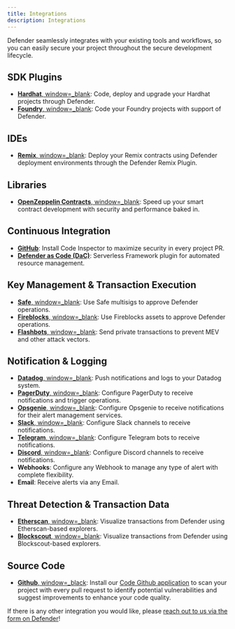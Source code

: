 ```yaml
---
title: Integrations
description: Integrations
---
```


Defender seamlessly integrates with your existing tools and workflows, so you can easily secure your project throughout the secure development lifecycle.

## SDK Plugins
* [**Hardhat**, window=_blank](https://hardhat.org/): Code, deploy and upgrade your Hardhat projects through Defender.
* [**Foundry**, window=_blank](https://getfoundry.sh/): Code your Foundry projects with support of Defender.

## IDEs
* [**Remix**, window=_blank](https://remix.ethereum.org/): Deploy your Remix contracts using Defender deployment environments through the Defender Remix Plugin.

## Libraries
* [**OpenZeppelin Contracts**, window=_blank](https://www.openzeppelin.com/contracts): Speed up your smart contract development with security and performance baked in.

## Continuous Integration
* [**GitHub**](module/code.mdx): Install Code Inspector to maximize security in every project PR.
* [**Defender as Code (DaC)**](dac.mdx): Serverless Framework plugin for automated resource management.

## Key Management & Transaction Execution
* [**Safe**, window=_blank](https://app.safe.global/): Use Safe multisigs to approve Defender operations.
* [**Fireblocks**, window=_blank](https://www.fireblocks.com/): Use Fireblocks assets to approve Defender operations.
* [**Flashbots**, window=_blank](https://www.flashbots.net/): Send private transactions to prevent MEV and other attack vectors.

## Notification & Logging 
* [**Datadog**, window=_blank](https://www.datadoghq.com/): Push notifications and logs to your Datadog system.
* [**PagerDuty**, window=_blank](https://www.pagerduty.com/): Configure PagerDuty to receive notifications and trigger operations.
* [**Opsgenie**, window=_blank](https://www.atlassian.com/software/opsgenie): Configure Opsgenie to receive notifications for their alert management services.
* [**Slack**, window=_blank](https://slack.com/): Configure Slack channels to receive notifications.
* [**Telegram**, window=_blank](https://telegram.org/): Configure Telegram bots to receive notifications.
* [**Discord**, window=_blank](https://discord.com/): Configure Discord channels to receive notifications.
* **Webhooks**: Configure any Webhook to manage any type of alert with complete flexibility.
* **Email**: Receive alerts via any Email.

## Threat Detection & Transaction Data
* [**Etherscan**, window=_blank](https://etherscan.io/): Visualize transactions from Defender using Etherscan-based explorers.
* [**Blockscout**, window=_blank](https://www.blockscout.com/): Visualize transactions from Defender using Blockscout-based explorers.

## Source Code
* [**Github**, window=_black](https://github.com/): Install our [Code Github application](module/code.mdx) to scan your project with every pull request to identify potential vulnerabilities and suggest improvements to enhance your code quality.

If there is any other integration you would like, please [reach out to us via the form on Defender](index.mdx#feedback)!
